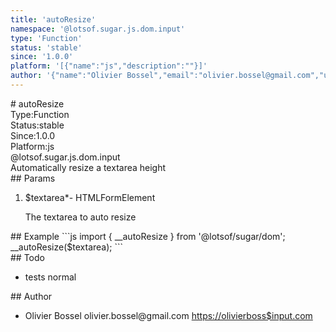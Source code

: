 ```yaml
---
title: 'autoResize'
namespace: '@lotsof.sugar.js.dom.input'
type: 'Function'
status: 'stable'
since: '1.0.0'
platform: '[{"name":"js","description":""}]'
author: '{"name":"Olivier Bossel","email":"olivier.bossel@gmail.com","url":"https://olivierboss$input.com"}'
---
```

<div class="docmap-mdx">
# autoResize
<div class="_metas">
<div class="_type"><span class="_type-label">Type:</span><span class="_type-value">Function</span></div>
<div class="_status"><span class="_status-label">Status:</span><span class="_status-value -stable">stable</span></div>
<div class="_since"><span class="_since-label">Since:</span><span class="_since-value">1.0.0</span></div>
<div class="_platform"><span class="_platform-label">Platform:</span><span class="_platform-value -js">js</span></div>
</div>
<div class="_namespace">@lotsof.sugar.js.dom.input</div>
<div class="_description typo-format typo-rhythm">
Automatically resize a textarea height
</div>
<div class="_params">
## Params
<ol class="_list">
<li class="_item">
<span class="_name">$textarea<span class="_required">*</span></span><span class="_default">-</span> <span class="_type">HTMLFormElement</span>
<p class="_description">The textarea to auto resize</p>
</li>
</ol>
</div>
<div class="_examples">
## Example
```js
import { __autoResize } from '@lotsof/sugar/dom';
__autoResize($textarea);
```
</div>
<div class="_todo">
## Todo
<ul class="_list">
<li class="_item">
<span class="_description">tests</span>
<span class="_priority -normal">normal</span>
</li>
</ul>
</div>
<div class="_author">
## Author
<ul class="_list">
<li class="_item">
<span class="_name">Olivier Bossel</span>
<span class="_email">olivier.bossel@gmail.com</span>
<a href="https://olivierboss$input.com" target="_blank" class="_url">https://olivierboss$input.com</a>
</li>
</ul>
</div>
</div>